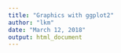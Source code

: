 ```yaml
---
title: "Graphics with ggplot2"
author: "lkm"
date: "March 12, 2018"
output: html_document
---
```



